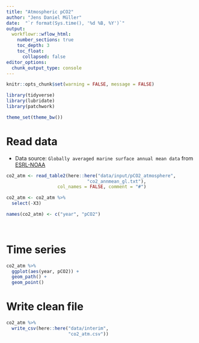 ```yaml
---
title: "Atmospheric pCO2"
author: "Jens Daniel Müller"
date:  "`r format(Sys.time(), '%d %B, %Y')`"
output: 
  workflowr::wflow_html:
    number_sections: true
    toc_depth: 3
    toc_float:
      collapsed: false
editor_options:
  chunk_output_type: console
---
```


```r
knitr::opts_chunk$set(warning = FALSE, message = FALSE)
```

```r
library(tidyverse)
library(lubridate)
library(patchwork)
```


```r
theme_set(theme_bw())
```

# Read data

- Data source: `Globally averaged marine surface annual mean data` from [ESRL-NOAA](https://www.esrl.noaa.gov/gmd/ccgg/trends/gl_data.html)

```r

co2_atm <- read_table2(here::here("data/input/pCO2_atmosphere",
                              "co2_annmean_gl.txt"),
                   col_names = FALSE, comment = "#")

co2_atm <- co2_atm %>% 
  select(-X3)

names(co2_atm) <- c("year", "pCO2")
  
  
```

# Time series

```r

co2_atm %>% 
  ggplot(aes(year, pCO2)) +
  geom_path() +
  geom_point()

```

# Write clean file

```r

co2_atm %>% 
  write_csv(here::here("data/interim",
                       "co2_atm.csv"))

```
